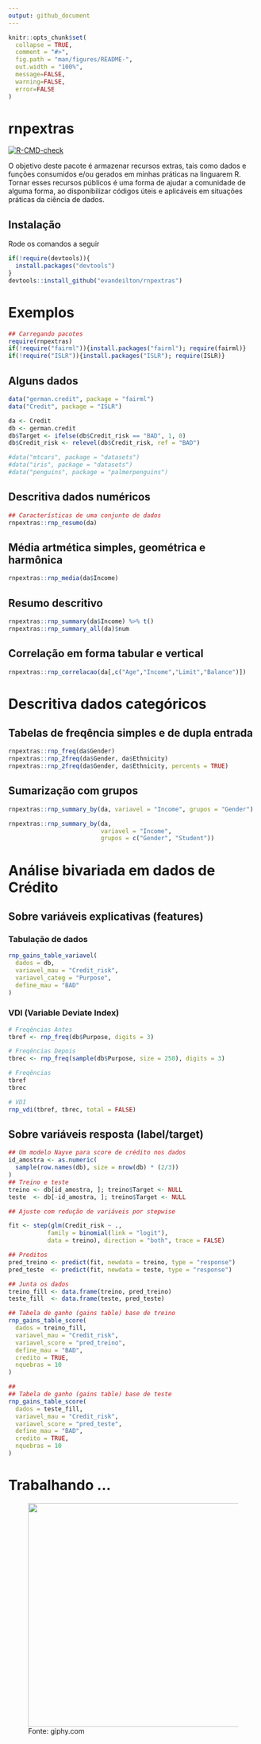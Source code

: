 ```yaml
---
output: github_document
---
```


<!-- README.md is generated from README.Rmd. Please edit that file -->

```r
knitr::opts_chunk$set(
  collapse = TRUE,
  comment = "#>",
  fig.path = "man/figures/README-",
  out.width = "100%",
  message=FALSE,
  warning=FALSE,
  error=FALSE
)
```

# rnpextras

<!-- badges: start -->
<!--[![Travis build status](https://travis-ci.com/evandeilton/rnpextras.svg?branch=main)](https://travis-ci.com/evandeilton/rnpextras)-->
[![R-CMD-check](https://github.com/evandeilton/rnpextras/actions/workflows/R-CMD-check.yaml/badge.svg)](https://github.com/evandeilton/rnpextras/actions/workflows/R-CMD-check.yaml)
<!-- badges: end -->

O objetivo deste pacote é armazenar recursos extras, tais como dados e funções consumidos e/ou gerados em minhas práticas
na linguarem R. Tornar esses recursos públicos é uma forma de ajudar a comunidade de alguma forma, ao disponibilizar 
códigos úteis e aplicáveis em situações práticas da ciência de dados.

## Instalação

Rode os comandos a seguir

``` r
if(!require(devtools)){
  install.packages("devtools")
}
devtools::install_github("evandeilton/rnpextras")
```

# Exemplos

```r
## Carregando pacotes
require(rnpextras)
if(!require("fairml")){install.packages("fairml"); require(fairml)}
if(!require("ISLR")){install.packages("ISLR"); require(ISLR)}
```


## Alguns dados
```r
data("german.credit", package = "fairml")
data("Credit", package = "ISLR")

da <- Credit
db <- german.credit
db$Target <- ifelse(db$Credit_risk == "BAD", 1, 0)
db$Credit_risk <- relevel(db$Credit_risk, ref = "BAD")

#data("mtcars", package = "datasets")
#data("iris", package = "datasets")
#data("penguins", package = "palmerpenguins")
```

## Descritiva dados numéricos

```r
## Características de uma conjunto de dados
rnpextras::rnp_resumo(da)
```

## Média artmética simples, geométrica e harmônica 

```r
rnpextras::rnp_media(da$Income)
```


## Resumo descritivo
```r
rnpextras::rnp_summary(da$Income) %>% t()
rnpextras::rnp_summary_all(da)$num
```

## Correlação em forma tabular e vertical
```r
rnpextras::rnp_correlacao(da[,c("Age","Income","Limit","Balance")])
```

# Descritiva dados categóricos

## Tabelas de freqência simples e de dupla entrada
```r
rnpextras::rnp_freq(da$Gender)
rnpextras::rnp_2freq(da$Gender, da$Ethnicity)
rnpextras::rnp_2freq(da$Gender, da$Ethnicity, percents = TRUE)
```


## Sumarização com grupos
```r
rnpextras::rnp_summary_by(da, variavel = "Income", grupos = "Gender")

rnpextras::rnp_summary_by(da,
                          variavel = "Income",
                          grupos = c("Gender", "Student"))
```


# Análise bivariada em dados de Crédito

## Sobre variáveis explicativas (features)

### Tabulação de dados
```r
rnp_gains_table_variavel(
  dados = db,
  variavel_mau = "Credit_risk",
  variavel_categ = "Purpose",
  define_mau = "BAD"
)
```


### VDI (Variable Deviate Index)
```r
# Freqências Antes
tbref <- rnp_freq(db$Purpose, digits = 3)

# Freqências Depois
tbrec <- rnp_freq(sample(db$Purpose, size = 250), digits = 3)

# Freqências
tbref
tbrec

# VDI
rnp_vdi(tbref, tbrec, total = FALSE)
```


## Sobre variáveis resposta (label/target)

```r
## Um modelo Nayve para score de crédito nos dados
id_amostra <- as.numeric(
  sample(row.names(db), size = nrow(db) * (2/3))
)
## Treino e teste
treino <- db[id_amostra, ]; treino$Target <- NULL
teste  <- db[-id_amostra, ]; treino$Target <- NULL

## Ajuste com redução de variáveis por stepwise

fit <- step(glm(Credit_risk ~ ., 
           family = binomial(link = "logit"),
           data = treino), direction = "both", trace = FALSE)

## Preditos
pred_treino <- predict(fit, newdata = treino, type = "response")
pred_teste  <- predict(fit, newdata = teste, type = "response")

## Junta os dados
treino_fill <- data.frame(treino, pred_treino)
teste_fill  <- data.frame(teste, pred_teste)
```

```r
## Tabela de ganho (gains table) base de treino
rnp_gains_table_score(
  dados = treino_fill,
  variavel_mau = "Credit_risk",
  variavel_score = "pred_treino",
  define_mau = "BAD",
  credito = TRUE,
  nquebras = 10
)

## 
## Tabela de ganho (gains table) base de teste
rnp_gains_table_score(
  dados = teste_fill,
  variavel_mau = "Credit_risk",
  variavel_score = "pred_teste",
  define_mau = "BAD",
  credito = TRUE,
  nquebras = 10
)
```

# Trabalhando ...

<figure>
  <span class="centerImage">
  <img src="https://media4.giphy.com/media/JIX9t2j0ZTN9S/giphy.gif" height=450/>
  <figcaption>Fonte: giphy.com  </figcaption>
</figure>

